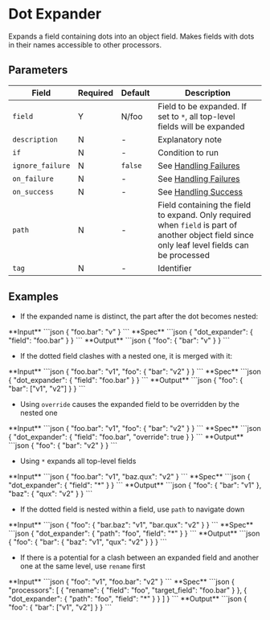 # Dot Expander

<Synopsis>
Expands a field containing dots into an object field. Makes fields with dots in their names accessible to other processors.
</Synopsis>

## Parameters

|Field|Required|Default|Description|
|---|---|---|---|
|`field`|Y|N/foo|Field to be expanded. If set to `*`, all top-level fields will be expanded|
|`description`|N|-|Explanatory note|
|`if`|N|-|Condition to run|
|`ignore_failure`|N|`false`|See [Handling Failures](../handling-failures.mdx)|
|`on_failure`|N|-|See [Handling Failures](../handling-failures.mdx)|
|`on_success`|N|-|See [Handling Success](../handling-success.mdx)|
|`path`|N|-|Field containing the field to expand. Only required when `field` is part of another object field since only leaf level fields can be processed|
|`tag`|N|-|Identifier|

## Examples

* If the expanded name is distinct, the part after the dot becomes nested:

<Example>
   <Description>
      **Input**
   </Description>
   <SampleCode>
      ```json
      {
         "foo.bar": "v"
      }
      ```
   </SampleCode>
   <Description>
      **Spec**
   </Description>
   <SampleCode>
      ```json
      {
         "dot_expander": {
            "field": "foo.bar"
         }
      }
      ```
   </SampleCode>
   <Description>
      **Output**
   </Description>
   <SampleCode>
      ```json
      {
         "foo": {
            "bar": "v"
         }
      }
      ```
   </SampleCode>
</Example>

* If the dotted field clashes with a nested one, it is merged with it:

<Example>
   <Description>
      **Input**
   </Description>
   <SampleCode>
      ```json
      {
         "foo.bar": "v1",
         "foo": {
            "bar": "v2"
         }
      }
      ```
   </SampleCode>
   <Description>
      **Spec**
   </Description>
   <SampleCode>
      ```json
      {
         "dot_expander": {
            "field": "foo.bar"
         }
      }
      ```
   </SampleCode>
   <Description>
      **Output**
   </Description>
   <SampleCode>
      ```json
      {
         "foo": {
            "bar": ["v1", "v2"]
         }
      }
      ```
   </SampleCode>
</Example>

* Using `override` causes the expanded field to be overridden by the nested one

<Example>
   <Description>
      **Input**
   </Description>
   <SampleCode>
      ```json
      {
         "foo.bar": "v1",
         "foo": {
            "bar": "v2"
         }
      }
      ```
   </SampleCode>
   <Description>
      **Spec**
   </Description>
   <SampleCode>
      ```json
      {
         "dot_expander": {
            "field": "foo.bar",
            "override": true
         }
      }
      ```
   </SampleCode>
   <Description>
      **Output**
   </Description>
   <SampleCode>
      ```json
      {
         "foo": {
            "bar": "v2"
         }
      }
      ```
   </SampleCode>
</Example>

* Using `*` expands all top-level fields

<Example>
   <Description>
      **Input**
   </Description>
   <SampleCode>
      ```json
      {
         "foo.bar": "v1",
         "baz.qux": "v2"
      }
      ```
   </SampleCode>
   <Description>
      **Spec**
   </Description>
   <SampleCode>
      ```json
      {
         "dot_expander": {
            "field": "*"
         }
      }
      ```
   </SampleCode>
   <Description>
      **Output**
   </Description>
   <SampleCode>
      ```json
      {
         "foo": {
            "bar": "v1"
         },
         "baz": {
            "qux": "v2"
         }
      }
      ```
   </SampleCode>
</Example>

* If the dotted field is nested within a field, use `path` to navigate down

<Example>
   <Description>
      **Input**
   </Description>
   <SampleCode>
      ```json
      {
         "foo": {
            "bar.baz": "v1",
            "bar.qux": "v2"
         }
      }
      ```
   </SampleCode>
   <Description>
      **Spec**
   </Description>
   <SampleCode>
      ```json
      {
         "dot_expander": {
            "path": "foo",
            "field": "*"
         }
      }
      ```
   </SampleCode>
   <Description>
      **Output**
   </Description>
   <SampleCode>
      ```json
      {
         "foo": {
            "bar": {
               "baz": "v1",
               "qux": "v2"
            }
         }
      }
      ```
   </SampleCode>
</Example>

* If there is a potential for a clash between an expanded field and another one at the same level, use `rename` first

<Example>
   <Description>
      **Input**
   </Description>
   <SampleCode>
      ```json
      {
         "foo": "v1",
         "foo.bar": "v2"
      }
      ```
   </SampleCode>
   <Description>
      **Spec**
   </Description>
   <SampleCode>
      ```json
      {
         "processors": [
            {
               "rename": {
                  "field": "foo",
                  "target_field": "foo.bar"
               }
            },
            {
               "dot_expander": {
                  "path": "foo",
                  "field": "*"
               }
            }
         ]
      }
      ```
   </SampleCode>
   <Description>
      **Output**
   </Description>
   <SampleCode>
      ```json
      {
         "foo": {
            "bar": ["v1", "v2"]
         }
      }
      ```
   </SampleCode>
</Example>
